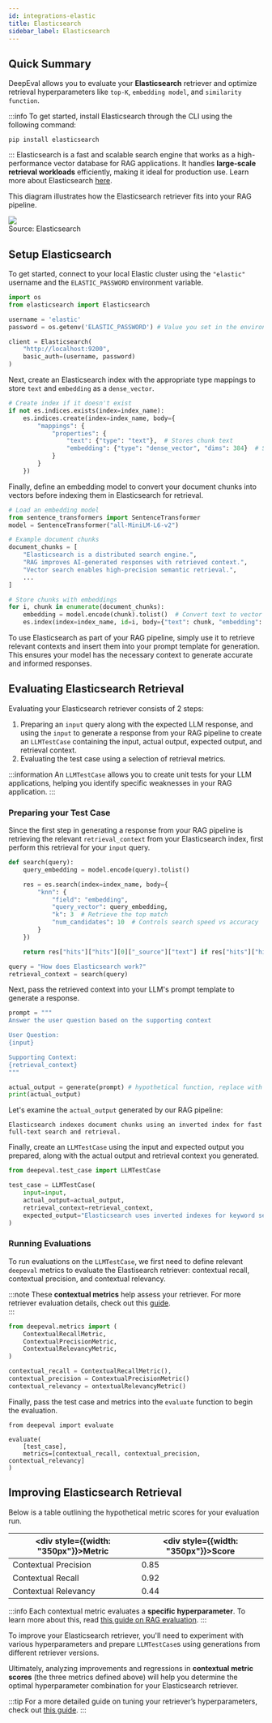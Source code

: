 ```yaml
---
id: integrations-elastic
title: Elasticsearch
sidebar_label: Elasticsearch
---
```


## Quick Summary

DeepEval allows you to evaluate your **Elasticsearch** retriever and optimize retrieval hyperparameters like `top-K`, `embedding model`, and `similarity function`.

:::info
To get started, install Elasticsearch through the CLI using the following command:

```
pip install elasticsearch
```

:::
Elasticsearch is a fast and scalable search engine that works as a high-performance vector database for RAG applications. It handles **large-scale retrieval workloads** efficiently, making it ideal for production use. Learn more about Elasticsearch [here](https://www.elastic.co/guide/en/elasticsearch/reference/current/getting-started.html).

This diagram illustrates how the Elasticsearch retriever fits into your RAG pipeline.

<div
  style={{
    display: "flex",
    alignItems: "center",
    justifyContent: "center",
    flexDirection: "column",
  }}
>
  <img
    src="https://images.contentstack.io/v3/assets/bltefdd0b53724fa2ce/blt1496b19e4c6f9e66/66ba412a46b3f4241b969f48/rag-in-action.jpeg"
    style={{
      margin: "10px",
      height: "auto",
      maxHeight: "800px",
    }}
  />
  <div
    style={{
      fontSize: "13px",
    }}
  >
    Source: Elasticsearch
  </div>
</div>

## Setup Elasticsearch

To get started, connect to your local Elastic cluster using the `"elastic"` username and the `ELASTIC_PASSWORD` environment variable.

```python
import os
from elasticsearch import Elasticsearch

username = 'elastic'
password = os.getenv('ELASTIC_PASSWORD') # Value you set in the environment variable

client = Elasticsearch(
    "http://localhost:9200",
    basic_auth=(username, password)
)
```

Next, create an Elasticsearch index with the appropriate type mappings to store `text` and `embedding` as a `dense_vector`.

```python
# Create index if it doesn't exist
if not es.indices.exists(index=index_name):
    es.indices.create(index=index_name, body={
        "mappings": {
            "properties": {
                "text": {"type": "text"},  # Stores chunk text
                "embedding": {"type": "dense_vector", "dims": 384}  # Stores embeddings
            }
        }
    })
```

Finally, define an embedding model to convert your document chunks into vectors before indexing them in Elasticsearch for retrieval.

```python
# Load an embedding model
from sentence_transformers import SentenceTransformer
model = SentenceTransformer("all-MiniLM-L6-v2")

# Example document chunks
document_chunks = [
    "Elasticsearch is a distributed search engine.",
    "RAG improves AI-generated responses with retrieved context.",
    "Vector search enables high-precision semantic retrieval.",
    ...
]

# Store chunks with embeddings
for i, chunk in enumerate(document_chunks):
    embedding = model.encode(chunk).tolist()  # Convert text to vector
    es.index(index=index_name, id=i, body={"text": chunk, "embedding": embedding})
```

To use Elasticsearch as part of your RAG pipeline, simply use it to retrieve relevant contexts and insert them into your prompt template for generation. This ensures your model has the necessary context to generate accurate and informed responses.

## Evaluating Elasticsearch Retrieval

Evaluating your Elasticsearch retriever consists of 2 steps:

1. Preparing an `input` query along with the expected LLM response, and using the `input` to generate a response from your RAG pipeline to create an `LLMTestCase` containing the input, actual output, expected output, and retrieval context.
2. Evaluating the test case using a selection of retrieval metrics.

:::information
An `LLMTestCase` allows you to create unit tests for your LLM applications, helping you identify specific weaknesses in your RAG application.
:::

### Preparing your Test Case

Since the first step in generating a response from your RAG pipeline is retrieving the relevant `retrieval_context` from your Elasticsearch index, first perform this retrieval for your `input` query.

```python
def search(query):
    query_embedding = model.encode(query).tolist()

    res = es.search(index=index_name, body={
        "knn": {
            "field": "embedding",
            "query_vector": query_embedding,
            "k": 3  # Retrieve the top match
            "num_candidates": 10  # Controls search speed vs accuracy
        }
    })

    return res["hits"]["hits"][0]["_source"]["text"] if res["hits"]["hits"] else None

query = "How does Elasticsearch work?"
retrieval_context = search(query)
```

Next, pass the retrieved context into your LLM's prompt template to generate a response.

```python
prompt = """
Answer the user question based on the supporting context

User Question:
{input}

Supporting Context:
{retrieval_context}
"""

actual_output = generate(prompt) # hypothetical function, replace with your own LLM
print(actual_output)
```

Let's examine the `actual_output` generated by our RAG pipeline:

```
Elasticsearch indexes document chunks using an inverted index for fast full-text search and retrieval.
```

Finally, create an `LLMTestCase` using the input and expected output you prepared, along with the actual output and retrieval context you generated.

```python
from deepeval.test_case import LLMTestCase

test_case = LLMTestCase(
    input=input,
    actual_output=actual_output,
    retrieval_context=retrieval_context,
    expected_output="Elasticsearch uses inverted indexes for keyword searches and dense vector similarity for semantic search.",
)
```

### Running Evaluations

To run evaluations on the `LLMTestCase`, we first need to define relevant `deepeval` metrics to evaluate the Elastisearch retriever: contextual recall, contextual precision, and contextual relevancy.

:::note
These **contextual metrics** help assess your retriever. For more retriever evaluation details, check out this [guide](/guides/guides-rag-evaluation).  
:::

```python
from deepeval.metrics import (
    ContextualRecallMetric,
    ContextualPrecisionMetric,
    ContextualRelevancyMetric,
)

contextual_recall = ContextualRecallMetric(),
contextual_precision = ContextualPrecisionMetric()
contextual_relevancy = ontextualRelevancyMetric()
```

Finally, pass the test case and metrics into the `evaluate` function to begin the evaluation.

```
from deepeval import evaluate

evaluate(
    [test_case],
    metrics=[contextual_recall, contextual_precision, contextual_relevancy]
)
```

## Improving Elasticsearch Retrieval

Below is a table outlining the hypothetical metric scores for your evaluation run.

| <div style={{width: "350px"}}>Metric</div> | <div style={{width: "350px"}}>Score</div> |
| ------------------------------------------ | ----------------------------------------- |
| Contextual Precision                       | 0.85                                      |
| Contextual Recall                          | 0.92                                      |
| Contextual Relevancy                       | 0.44                                      |

:::info
Each contextual metric evaluates a **specific hyperparameter**. To learn more about this, read [this guide on RAG evaluation](/guides/guides-rag-evaluation).
:::

To improve your Elasticsearch retriever, you'll need to experiment with various hyperparameters and prepare `LLMTestCase`s using generations from different retriever versions.

Ultimately, analyzing improvements and regressions in **contextual metric scores** (the three metrics defined above) will help you determine the optimal hyperparameter combination for your Elasticsearch retriever.

:::tip
For a more detailed guide on tuning your retriever’s hyperparameters, check out [this guide](/guides/guides-optimizing-hyperparameters).
:::
